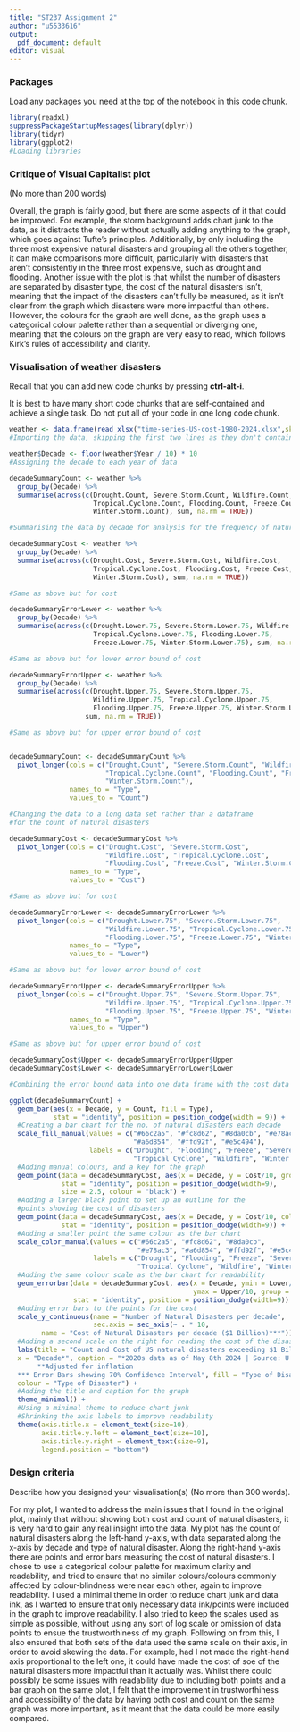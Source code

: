 ---
title: "ST237 Assignment 2"
author: "u5533616"
output:
  pdf_document: default
editor: visual
---

### Packages

Load any packages you need at the top of the notebook in this code chunk.

```{r warning=FALSE}
library(readxl)
suppressPackageStartupMessages(library(dplyr))
library(tidyr)
library(ggplot2)
#Loading libraries
```

### Critique of Visual Capitalist plot

(No more than 200 words)

Overall, the graph is fairly good, but there are some aspects of it that could be improved. For example, the storm background adds chart junk to the data, as it distracts the reader without actually adding anything to the graph, which goes against Tufte’s principles. Additionally, by only including the three most expensive natural disasters and grouping all the others together, it can make comparisons more difficult, particularly with disasters that aren’t consistently in the three most expensive, such as drought and flooding. Another issue with the plot is that whilst the number of disasters are separated by disaster type, the cost of the natural disasters isn’t, meaning that the impact of the disasters can’t fully be measured, as it isn’t clear from the graph which disasters were more impactful than others. However, the colours for the graph are well done, as the graph uses a categorical colour palette rather than a sequential or diverging one, meaning that the colours on the graph are very easy to read, which follows Kirk’s rules of accessibility and clarity.

### Visualisation of weather disasters

Recall that you can add new code chunks by pressing **ctrl-alt-i**.

It is best to have many short code chunks that are self-contained and achieve a single task. Do not put all of your code in one long code chunk.

```{r Reading, warning=FALSE}
weather <- data.frame(read_xlsx("time-series-US-cost-1980-2024.xlsx",skip=2))
#Importing the data, skipping the first two lines as they don't contain data
```

```{r Formatting, warning=FALSE}

weather$Decade <- floor(weather$Year / 10) * 10 
#Assigning the decade to each year of data

decadeSummaryCount <- weather %>%
  group_by(Decade) %>%
  summarise(across(c(Drought.Count, Severe.Storm.Count, Wildfire.Count, 
                     Tropical.Cyclone.Count, Flooding.Count, Freeze.Count,
                     Winter.Storm.Count), sum, na.rm = TRUE))  

#Summarising the data by decade for analysis for the frequency of natural disasters

decadeSummaryCost <- weather %>%
  group_by(Decade) %>%
  summarise(across(c(Drought.Cost, Severe.Storm.Cost, Wildfire.Cost, 
                     Tropical.Cyclone.Cost, Flooding.Cost, Freeze.Cost, 
                     Winter.Storm.Cost), sum, na.rm = TRUE)) 

#Same as above but for cost

decadeSummaryErrorLower <- weather %>%
  group_by(Decade) %>%
  summarise(across(c(Drought.Lower.75, Severe.Storm.Lower.75, Wildfire.Lower.75,
                     Tropical.Cyclone.Lower.75, Flooding.Lower.75, 
                     Freeze.Lower.75, Winter.Storm.Lower.75), sum, na.rm = TRUE)) 

#Same as above but for lower error bound of cost

decadeSummaryErrorUpper <- weather %>%
  group_by(Decade) %>%
  summarise(across(c(Drought.Upper.75, Severe.Storm.Upper.75, 
                     Wildfire.Upper.75, Tropical.Cyclone.Upper.75, 
                     Flooding.Upper.75, Freeze.Upper.75, Winter.Storm.Upper.75),
                   sum, na.rm = TRUE)) 

#Same as above but for upper error bound of cost


decadeSummaryCount <- decadeSummaryCount %>%
  pivot_longer(cols = c("Drought.Count", "Severe.Storm.Count", "Wildfire.Count", 
                        "Tropical.Cyclone.Count", "Flooding.Count", "Freeze.Count", 
                        "Winter.Storm.Count"), 
               names_to = "Type", 
               values_to = "Count")

#Changing the data to a long data set rather than a dataframe 
#for the count of natural disasters

decadeSummaryCost <- decadeSummaryCost %>%
  pivot_longer(cols = c("Drought.Cost", "Severe.Storm.Cost", 
                        "Wildfire.Cost", "Tropical.Cyclone.Cost", 
                        "Flooding.Cost", "Freeze.Cost", "Winter.Storm.Cost"), 
               names_to = "Type", 
               values_to = "Cost")

#Same as above but for cost

decadeSummaryErrorLower <- decadeSummaryErrorLower %>%
  pivot_longer(cols = c("Drought.Lower.75", "Severe.Storm.Lower.75", 
                        "Wildfire.Lower.75", "Tropical.Cyclone.Lower.75",
                        "Flooding.Lower.75", "Freeze.Lower.75", "Winter.Storm.Lower.75"), 
               names_to = "Type", 
               values_to = "Lower")

#Same as above but for lower error bound of cost

decadeSummaryErrorUpper <- decadeSummaryErrorUpper %>%
  pivot_longer(cols = c("Drought.Upper.75", "Severe.Storm.Upper.75", 
                        "Wildfire.Upper.75", "Tropical.Cyclone.Upper.75", 
                        "Flooding.Upper.75", "Freeze.Upper.75", "Winter.Storm.Upper.75"), 
               names_to = "Type", 
               values_to = "Upper")

#Same as above but for upper error bound of cost

decadeSummaryCost$Upper <- decadeSummaryErrorUpper$Upper
decadeSummaryCost$Lower <- decadeSummaryErrorLower$Lower

#Combining the error bound data into one data frame with the cost data
```

```{r Plot, fig.cap="Count and Cost of natural disasters in the US, with the bar graph using left axis to show the number of disasters and the points/error bars using right axis to show the cost"}

ggplot(decadeSummaryCount) + 
  geom_bar(aes(x = Decade, y = Count, fill = Type), 
           stat = "identity", position = position_dodge(width = 9)) +
  #Creating a bar chart for the no. of natural disasters each decade
  scale_fill_manual(values = c("#66c2a5", "#fc8d62", "#8da0cb", "#e78ac3",
                               "#a6d854", "#ffd92f", "#e5c494"), 
                    labels = c("Drought", "Flooding", "Freeze", "Severe Storm",
                               "Tropical Cyclone", "Wildfire", "Winter Storm")) +
  #Adding manual colours, and a key for the graph
  geom_point(data = decadeSummaryCost, aes(x = Decade, y = Cost/10, group = Type), 
             stat = "identity", position = position_dodge(width=9), 
             size = 2.5, colour = "black") +
  #Adding a larger black point to set up an outline for the 
  #points showing the cost of disasters
  geom_point(data = decadeSummaryCost, aes(x = Decade, y = Cost/10, colour = Type), 
             stat = "identity", position = position_dodge(width=9)) +
  #Adding a smaller point the same colour as the bar chart
  scale_color_manual(values = c("#66c2a5", "#fc8d62", "#8da0cb", 
                                "#e78ac3", "#a6d854", "#ffd92f", "#e5c494"), 
                     labels = c("Drought", "Flooding", "Freeze", "Severe Storm", 
                                "Tropical Cyclone", "Wildfire", "Winter Storm")) +
  #Adding the same colour scale as the bar chart for readability
  geom_errorbar(data = decadeSummaryCost, aes(x = Decade, ymin = Lower/10,
                                              ymax = Upper/10, group = Type), 
                stat = "identity", position = position_dodge(width=9)) +
  #Adding error bars to the points for the cost
  scale_y_continuous(name = "Number of Natural Disasters per decade", 
                     sec.axis = sec_axis(~ . * 10, 
        name = "Cost of Natural Disasters per decade ($1 Billion)***")) +
  #Adding a second scale on the right for reading the cost of the disasters
  labs(title = "Count and Cost of US natural disasters exceeding $1 Billion**",
  x = "Decade*", caption = "*2020s data as of May 8th 2024 | Source: U.S NOAA
       **Adjusted for inflation
  *** Error Bars showing 70% Confidence Interval", fill = "Type of Disaster", 
  colour = "Type of Disaster") +
  #Adding the title and caption for the graph
  theme_minimal() +
  #Using a minimal theme to reduce chart junk
  #Shrinking the axis labels to improve readability
  theme(axis.title.x = element_text(size=10), 
        axis.title.y.left = element_text(size=10), 
        axis.title.y.right = element_text(size=9),
        legend.position = "bottom")
```

### Design criteria

Describe how you designed your visualisation(s) (No more than 300 words).

For my plot, I wanted to address the main issues that I found in the original plot, mainly that without showing both cost and count of natural disasters, it is very hard to gain any real insight into the data. My plot has the count of natural disasters along the left-hand y-axis, with data separated along the x-axis by decade and type of natural disaster. Along the right-hand y-axis there are points and error bars measuring the cost of natural disasters. I chose to use a categorical colour palette for maximum clarity and readability, and tried to ensure that no similar colours/colours commonly affected by colour-blindness were near each other, again to improve readability. I used a minimal theme in order to reduce chart junk and data ink, as I wanted to ensure that only necessary data ink/points were included in the graph to improve readability. I also tried to keep the scales used as simple as possible, without using any sort of log scale or omission of data points to ensue the trustworthiness of my graph. Following on from this, I also ensured that both sets of the data used the same scale on their axis, in order to avoid skewing the data. For example, had I not made the right-hand axis proportional to the left one, it could have made the cost of soe of the natural disasters more impactful than it actually was. Whilst there could possibly be some issues with readability due to including  both points and a bar graph on the same plot, I felt that the improvement in trustworthiness and accessibility of the data by having both cost and count on the same graph was more important, as it meant that the data could be more easily compared.


